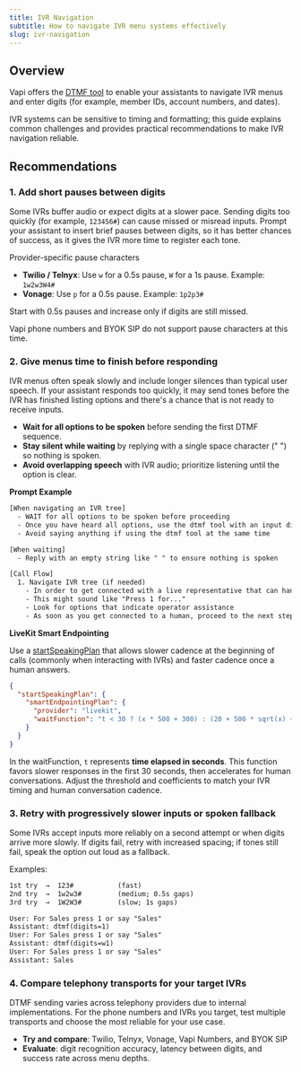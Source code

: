 ```yaml
---
title: IVR Navigation
subtitle: How to navigate IVR menu systems effectively
slug: ivr-navigation
---
```


## Overview

Vapi offers the [DTMF tool](https://docs.vapi.ai/tools/default-tools#dial-keypad-dtmf) to enable your assistants to navigate IVR menus and enter digits (for example, member IDs, account numbers, and dates).

IVR systems can be sensitive to timing and formatting; this guide explains common challenges and provides practical recommendations to make IVR navigation reliable.

## Recommendations

### 1. Add short pauses between digits

Some IVRs buffer audio or expect digits at a slower pace. Sending digits too quickly (for example, `123456#`) can cause missed or misread inputs. Prompt your assistant to insert brief pauses between digits, so it has better chances of success, as it gives the IVR more time to register each tone.

Provider-specific pause characters

- **Twilio / Telnyx**: Use `w` for a 0.5s pause, `W` for a 1s pause. Example: `1w2w3W4#`
- **Vonage**: Use `p` for a 0.5s pause. Example: `1p2p3#`

Start with 0.5s pauses and increase only if digits are still missed.

<Warning>Vapi phone numbers and BYOK SIP do not support pause characters at this time.</Warning>

### 2. Give menus time to finish before responding

IVR menus often speak slowly and include longer silences than typical user speech. If your assistant responds too quickly, it may send tones before the IVR has finished listing options and there's a chance that is not ready to receive inputs.

- **Wait for all options to be spoken** before sending the first DTMF sequence.
- **Stay silent while waiting** by replying with a single space character (" ") so nothing is spoken.
- **Avoid overlapping speech** with IVR audio; prioritize listening until the option is clear.

**Prompt Example**

```txt
[When navigating an IVR tree]
  - WAIT for all options to be spoken before proceeding
  - Once you have heard all options, use the dtmf tool with an input digit that matches the option you want to select
  - Avoid saying anything if using the dtmf tool at the same time

[When waiting]
  - Reply with an empty string like " " to ensure nothing is spoken

[Call Flow]
  1. Navigate IVR tree (if needed)
    - In order to get connected with a live representative that can handle your request, you may need to navigate an IVR tree.
    - This might sound like "Press 1 for..."
    - Look for options that indicate operator assistance
    - As soon as you get connected to a human, proceed to the next step
```

**LiveKit Smart Endpointing**

Use a [startSpeakingPlan](https://docs.vapi.ai/customization/speech-configuration#start-speaking-plan) that allows slower cadence at the beginning of calls (commonly when interacting with IVRs) and faster cadence once a human answers.

```json title="startSpeakingPlan"
{
  "startSpeakingPlan": {
    "smartEndpointingPlan": {
      "provider": "livekit",
      "waitFunction": "t < 30 ? (x * 500 + 300) : (20 + 500 * sqrt(x) + 2500 * x^3)"
    }
  }
}
```

<Info>In the waitFunction, <code>t</code> represents <strong>time elapsed in seconds</strong>. This function favors slower responses in the first 30 seconds, then accelerates for human conversations. Adjust the threshold and coefficients to match your IVR timing and human conversation cadence.</Info>

### 3. Retry with progressively slower inputs or spoken fallback

Some IVRs accept inputs more reliably on a second attempt or when digits arrive more slowly. If digits fail, retry with increased spacing; if tones still fail, speak the option out loud as a fallback.

Examples:

```txt title="Progressive retries"
1st try  →  123#           (fast)
2nd try  →  1w2w3#         (medium; 0.5s gaps)
3rd try  →  1W2W3#         (slow; 1s gaps)
```

```txt title="Fallback to spoken input"
User: For Sales press 1 or say "Sales"
Assistant: dtmf(digits=1)
User: For Sales press 1 or say "Sales"
Assistant: dtmf(digits=w1)
User: For Sales press 1 or say "Sales"
Assistant: Sales
```

### 4. Compare telephony transports for your target IVRs

DTMF sending varies across telephony providers due to internal implementations. For the phone numbers and IVRs you target, test multiple transports and choose the most reliable for your use case.

- **Try and compare**: Twilio, Telnyx, Vonage, Vapi Numbers, and BYOK SIP
- **Evaluate**: digit recognition accuracy, latency between digits, and success rate across menu depths.

